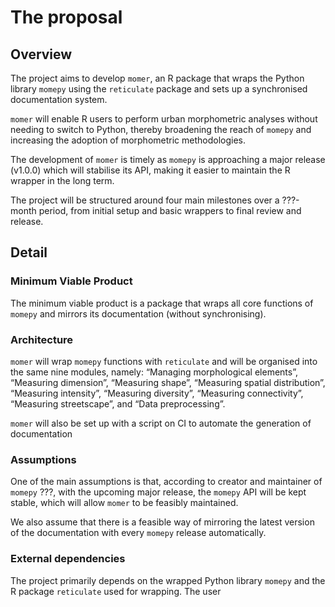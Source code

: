 # The proposal
<!--
How are you going to solve the problem? Include the concrete actions you
will take and an estimated timeline. What are likely failure modes and
how will you recover from them?

This is where the proposal should be outlined.
-->


## Overview
<!--
At a high-level address what your proposal is and how it will address
the problem identified. Highlight any benefits to the R Community that
follow from solving the problem. This should be your most compelling
section.

Include concrete actions you will take and estimated timeline.
-->

The project aims to develop `momer`, an R package that wraps the Python
library `momepy` using the `reticulate` package and sets up a synchronised
documentation system.

`momer` will enable R users to perform urban morphometric analyses without
needing to switch to Python, thereby broadening the reach of `momepy` and
increasing the adoption of morphometric methodologies.

The development of `momer` is timely as `momepy` is approaching a major
release (v1.0.0) which will stabilise its API, making it easier to maintain the
R wrapper in the long term.

The project will be structured around four main
milestones over a ???-month period, from initial setup and basic wrappers to 
final review and release.

## Detail
<!--
Go into more detail about the specifics of the project and how it delivers
against the problem.

Depending on project type the detail section should include:
-->



### Minimum Viable Product

<!--
What is the smallest thing you can build that delivers value to your users?
-->

The minimum viable product is a package that wraps all core functions of
`momepy` and mirrors its documentation (without synchronising).

### Architecture

<!--
What does the high-level architecture look like?
-->

`momer` will wrap `momepy` functions with `reticulate` and will be organised
into the same nine modules, namely: "Managing morphological elements",
"Measuring dimension", "Measuring shape", "Measuring spatial distribution",
"Measuring intensity", "Measuring diversity", "Measuring connectivity",
"Measuring streetscape", and "Data preprocessing".

`momer` will also be set up with a script on CI to automate the generation of
documentation

### Assumptions

<!--
What assumptions are you making that, if proven false, would invalidate the project?
-->

One of the main assumptions is that, according to creator and maintainer of
`momepy` ???, with the upcoming major release, the `momepy` API
will be kept stable, which will allow `momer` to be feasibly maintained.

We also assume that there is a feasible way of mirroring the latest version
of the documentation with every `momepy` release automatically.

### External dependencies

<!--
What external dependencies does the project have (e.g. libraries, services, other projects, etc.)?
-->

The project primarily depends on the wrapped Python library `momepy` and the
R package `reticulate` used for wrapping. The user 
